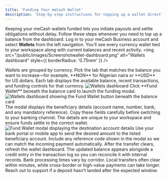 ```yaml
---
title: 'Funding Your meCash Wallet'
description: 'Step-by-step instructions for topping up a wallet directly from the dashboard.'
---
```

Keeping your meCash wallets funded lets you initiate payouts and settle obligations without delay. Follow these steps whenever you need to top up a balance from the dashboard.
<AccordionGroup>
  <Accordion icon="gauge" title="1. Open the Wallets dashboard">
    Log in to your meCash Business account and select **Wallets** from the left navigation. You’ll see every currency wallet tied to your workspace along with current balances and recent activity.
     <Frame>
      <img
        src="/public/images/Screenshotwallet-dashboard.png"
        alt="Wallets dashboard"
        style={{ borderRadius: '0.75rem' }}
      />
    </Frame>

  </Accordion>

  <Accordion icon="wallet" title="2. Choose the wallet to fund">
    Wallets are grouped by currency. Pick the tab that matches the balance you want to increase—for example, **NGN** for Nigerian naira or **USD** for US dollars. Each tab displays the available balance, recent transactions, and funding controls for that currency.
         <Frame>
      <img
        src="/public/images/Screenshot-wallet-select.png"
        alt="Wallets dashboard"
        style={{ borderRadius: '0.75rem' }}
      />
    </Frame>
  </Accordion>
  <Accordion icon="arrow-up-right-dots" title="3. Start the funding flow">
    Click **Fund Wallet** beneath the balance card to launch the funding modal.
    <Frame>
      <img
        src="/images/Screenshot083851.png"
        alt="Wallets dashboard showing the Fund Wallet button beneath the balance card"
        style={{ borderRadius: '0.75rem' }}
      />
    </Frame>
  </Accordion>
  <Accordion icon="id-card" title="4. Review the deposit instructions">
    The modal displays the beneficiary details (account name, number, bank, and any mandatory reference). Copy these fields carefully before switching to your banking channel. The details are unique to your workspace and ensure funds settle to the correct wallet.
    <Frame>
      <img
        src="/public/images/Screenshot20095515.png"
        alt="Fund Wallet modal displaying the destination account details"
        style={{ borderRadius: '0.75rem' }}
      />
    </Frame>
  </Accordion>
  <Accordion icon="money-bill-transfer" title="5. Transfer funds from your bank">
    Use your bank portal or mobile app to send the desired amount to the listed beneficiary account. Include any reference code shown in the modal so we can match the incoming payment automatically.
  </Accordion>
  <Accordion icon="circle-check" title="6. Confirm the deposit">
    After the transfer clears, refresh the wallet dashboard. The updated balance appears alongside a credit entry in the transaction log so you can reconcile it with internal records.
    <Callout type="info" emoji="⏱️">
      Bank processing times vary by corridor. Local transfers often clear within minutes, while cross-border or high-value payments can take longer. Reach out to support if a deposit hasn’t landed after the expected window.
    </Callout>
  </Accordion>
</AccordionGroup>
